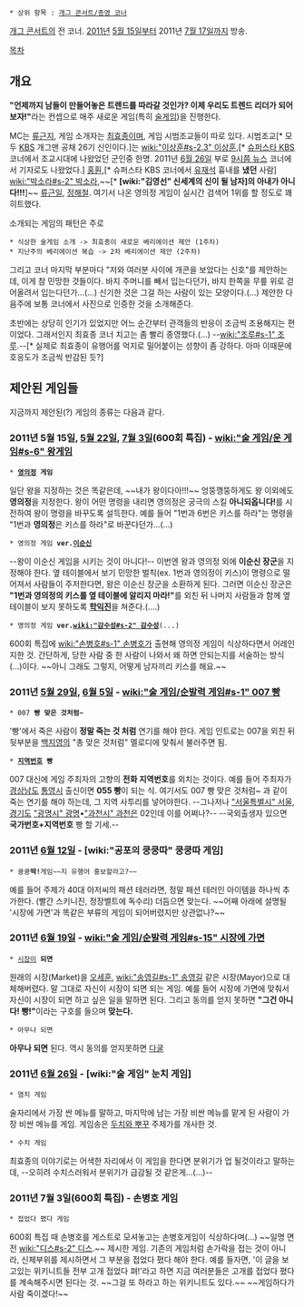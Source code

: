  * 상위 항목 : [[개그 콘서트/종영 코너]]
[[개그 콘서트]]의 전 코너. [[2011년]] [[5월 15일]]부터 2011년 [[7월 17일]]까지 방송.

[[목차]]
== 개요 ==
'''"언제까지 남들이 만들어놓은 트렌드를 따라갈 것인가? 이제 우리도 트렌드 리더가 되어보자!"'''라는 컨셉으로 매주 새로운 게임(특히 [[술게임]])을 진행한다.

MC는 [[류근지]], 게임 소개자는 [[최효종]]이며, 게임 시범조교들이 따로 있다. 시범조교[* 모두 [[한국방송공사|KBS]] 개그맨 공채 26기 신인이다.]는 [[wiki:"이상훈#s-2.3" 이상훈]],[* [[슈퍼스타 KBS]] 코너에서 조교시대에 나왔었던 군인중 한명. 2011년 [[6월 26일]] 부로 [[9시쯤 뉴스]] 코너에서 기자로도 나왔었다.] [[홍훤]],[* 슈퍼스타 KBS 코너에서 [[유재석]] 흉내를 '''냈던''' 사람] [[wiki:"박소라#s-2" 박소라]],~~[* '''[wiki:"김영선" 신세계의 신이 될 남자]의 아내가 아니다!!!''']~~ [[류근일]], [[정해철]]. 여기서 나온 영의정 게임이 실시간 검색어 1위를 할 정도로 꽤 히트했다.

소개되는 게임의 패턴은 주로

 * 식상한 술게임 소개 -> 최효종이 새로운 베리에이션 제안 (1주차)
 * 지난주의 베리에이션 복습 -> 2차 베리에이션 제안 (2주차)

그리고 코너 마지막 부분마다 "저와 여러분 사이에 개콘을 보았다는 신호"를 제안하는데, 이게 참 민망한 것들이다. 바지 주머니를 빼서 입는다던가, 바지 한쪽을 무릎 위로 걷어올려서 입는다던가...(...) 신기한 것은 그걸 하는 사람이 있는 모양이다.(...) 제안한 다음주에 보통 코너에서 사진으로 인증한 것을 소개해준다.

초반에는 상당히 인기가 있었지만 어느 순간부터 관객들의 반응이 조금씩 조용해지는 편이었다. 그래서인지 최효종 코너 치고는 좀 빨리 종영했다.(...) --[[wiki:"조루#s-1" 조루]].--[* 실제로 최효종이 유행어를 억지로 밀어붙이는 성향이 좀 강하다. 아마 이때문에 호응도가 조금씩 반감된 듯?]


== 제안된 게임들 ==
지금까지 제안된(?) 게임의 종류는 다음과 같다.

=== 2011년 5월 15일, [[5월 22일]], [[7월 3일]](600회 특집) - [[wiki:"술 게임/운 게임#s-6" 왕게임]] ===
 * '''[[영의정]] 게임'''
일단 왕을 지정하는 것은 똑같은데, ~~내가 왕이다아!!!~~ 엉뚱깽뚱하게도 왕 이외에도 '''영의정'''을 지정한다. 왕이 어떤 명령을 내리면 영의정은 궁극의 스킬 '''아니되옵니다!'''를 시전하여 왕이 명령을 바꾸도록 설득한다. 예를 들어 "1번과 6번은 키스를 하라"는 명령을 "1번과 '''영의정'''은 키스를 하라"로 바꾼다던가...(...)

 * 영의정 게임 '''ver.[[이순신]]'''
--왕이 이순신 게임을 시키는 것이 아니다!--
이번엔 왕과 영의정 외에 '''이순신 장군'''을 지정해야 한다. 옆 테이블에서 보기 민망한 벌칙(ex. 1번과 영의정이 키스)이 명령으로 떨어져서 사람들이 주저한다면, 왕은 이순신 장군을 소환하게 된다. 그러면 이순신 장군은 '''"1번과 영의정의 키스를 옆 테이블에 알리지 마라!"'''를 외친 뒤 나머지 사람들과 함께 옆 테이블이 보지 못하도록 '''[[학익진]]'''을 쳐준다.(....)
 
 * 영의정 게임 '''ver.[[wiki:"감수성#s-2" 감수성]]'''(...)
600회 특집에 [[wiki:"손병호#s-1" 손병호]]가 출현해 영의정 게임이 식상하다면서 어레인지한 것. 간단하게, 당한 사람 중 한 사람이 나와서 왜 하면 안되는지를 서술하는 방식(...)이다. ~~아니 그래도 그렇지, 어떻게 남자끼리 키스를 해요.~~

=== 2011년 [[5월 29일]], [[6월 5일]] - [[wiki:"술 게임/순발력 게임#s-1" 007 빵]] ===
 * 007 '''빵 맞은 것처럼~'''
'빵'에서 죽은 사람이 '''정말 죽는 것 처럼''' 연기를 해야 한다. 게임 인트로는 007을 외친 뒤 뒷부분을 [[백지영]]의 "총 맞은 것처럼" 멜로디에 맞춰서 불러주면 됨.

 * '''[[지역번호]] 빵'''
007 대신에 게임 주최자의 고향의 '''전화 지역번호'''를 외치는 것이다. 예를 들어 주최자가 [[경상남도]] [[통영시]] 출신이면 '''055 빵'''이 되는 식. 여기서도 007 빵 맞은 것처럼~ 과 같이 죽는 연기를 해야 하는데, 그 지역 사투리를 넣어야한다. --그나저나 [["서울특별시" 서울]], [[경기도]] [["광명시" 광명]]•[["과천시" 과천]]은 02인데 이를 어쩌나?-- --국외출생자 있으면 '''국가번호+지역번호''' 빵 할 기세.--

=== 2011년 [[6월 12일]] - [wiki:"공포의 쿵쿵따" 쿵쿵따 게임] ===
 * 쿵쿵'''딱!'''게임~~지 유행어 홍보할라고?~~
예를 들어 주제가 40대 아저씨의 패션 테러라면, 정말 패션 테러인 아이템을 하나씩 추가한다. (빨간 스키니진, 정장벨트에 독수리) 더듬으면 맞는다. ~~어째 아래에 설명될 '시장에 가면'과 똑같은 부류의 게임이 되어버렸지만 상관없나?~~

=== 2011년 [[6월 19일]] - [[wiki:"술 게임/순발력 게임#s-15" 시장에 가면]] ===
 * [[시장]]이 '''되면'''
원래의 시장(Market)을 [[오세훈]], [[wiki:"송영길#s-1" 송영길]] 같은 시장(Mayor)으로 대체해버렸다. 말 그대로 자신이 시장이 되면 되는 게임. 예를 들어 시장에 가면에 맞춰서 자신이 시장이 되면 하고 싶은 일을 말하면 된다. 그리고 동의를 얻지 못하면 '''"그건 아니다! 빵!"'''이라는 구호를 들으며 '''맞는다.'''

 * 아무나 되면
'''아무나 되면''' 된다. 역시 동의를 얻지못하면 [[다굴]]

=== 2011년 [[6월 26일]] - [wiki:"술 게임" 눈치 게임] ===
 * 염치 게임
술자리에서 가장 싼 메뉴를 말하고, 마지막에 남는 가장 비싼 메뉴를 맡게 된 사람이 가장 비싼 메뉴를 게임. 게임송은 [[두치와 뿌꾸]] 주제가를 개사한 것.

 * 수치 게임
최효종의 이야기로는 어색한 자리에서 이 게임을 한다면 분위기가 업 될것이라고 말하는데, --오히려 수치스러워서 분위기가 급감될 것 같은게...(...)--

=== 2011년 7월 3일(600회 특집) - 손병호 게임 ===
 * 접었다 폈다 게임
600회 특집 때 손병호를 게스트로 모셔놓고는 손병호게임이 식상하다며(...) ~~일명 면전 [[wiki:"디스#s-2" 디스]].~~ 제시한 게임. 기존의 게임처럼 손가락을 접는 것이 아니라, 신체부위를 제시하면서 그 부분을 접었다 폈다 해야 한다. 예를 들자면, '이 글을 보고있는 위키니트들 전부 고개 접었다 펴!'라고 하면 지금 여러분들은 고개를 접었다 폈다를 계속해주시면 된다는 것. ~~그걸 또 하라고 하는 위키니트도 있다.~~ ~~게임하다가 사람 죽이겠다!~~

